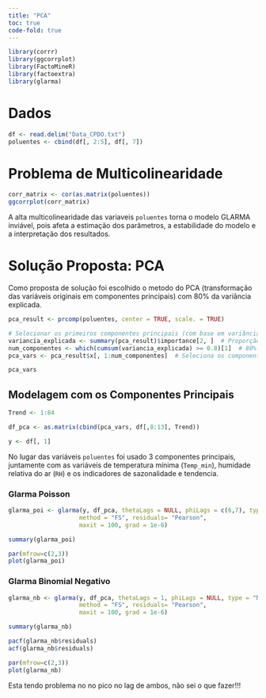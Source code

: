 ```yaml
---
title: "PCA"
toc: true
code-fold: true
---
```


```r
library(corrr)
library(ggcorrplot)
library(FactoMineR)
library(factoextra)
library(glarma)
```

# Dados

```r
df <- read.delim("Data_CPDO.txt")
poluentes <- cbind(df[, 2:5], df[, 7])
```

# Problema de Multicolinearidade

```r
corr_matrix <- cor(as.matrix(poluentes))
ggcorrplot(corr_matrix)
```

A alta multicolinearidade das variaveis `poluentes` torna o modelo GLARMA inviável, pois afeta a estimação dos parâmetros, a estabilidade do modelo e a interpretação dos resultados.

# Solução Proposta: PCA

Como proposta de solução foi escolhido o metodo do PCA (transformação das variáveis originais em componentes principais) com 80% da variância explicada.

```r
pca_result <- prcomp(poluentes, center = TRUE, scale. = TRUE)

# Selecionar os primeiros componentes principais (com base em variância explicada, por exemplo)
variancia_explicada <- summary(pca_result)$importance[2, ]  # Proporção da variância explicada
num_componentes <- which(cumsum(variancia_explicada) >= 0.8)[1]  # 80% da variância explicada
pca_vars <- pca_result$x[, 1:num_componentes]  # Seleciona os componentes principais

pca_vars
```

## Modelagem com os Componentes Principais

```r
Trend <- 1:84

df_pca <- as.matrix(cbind(pca_vars, df[,8:13], Trend))

y <- df[, 1]
```

No lugar das variáveis `poluentes` foi usado 3 componentes principais, juntamente com as variáveis de temperatura mínima (`Temp_min`), humidade relativa do ar (`RH`) e os indicadores de sazonalidade e tendencia.

### Glarma Poisson

```r
glarma_poi <- glarma(y, df_pca, thetaLags = NULL, phiLags = c(6,7), type = "Poi",
                    method = "FS", residuals= "Pearson",
                    maxit = 100, grad = 1e-6)

summary(glarma_poi)
```

```r
par(mfrow=c(2,3))
plot(glarma_poi)
```

### Glarma Binomial Negativo

```r

glarma_nb <- glarma(y, df_pca, thetaLags = 1, phiLags = NULL, type = "NegBin",
                    method = "FS", residuals= "Pearson",
                    maxit = 100, grad = 1e-6)

summary(glarma_nb)
```

```r
pacf(glarma_nb$residuals)
acf(glarma_nb$residuals)
```

```r
par(mfrow=c(2,3))
plot(glarma_nb)
```

Esta tendo problema no no pico no lag de ambos, não sei o que fazer!!!
